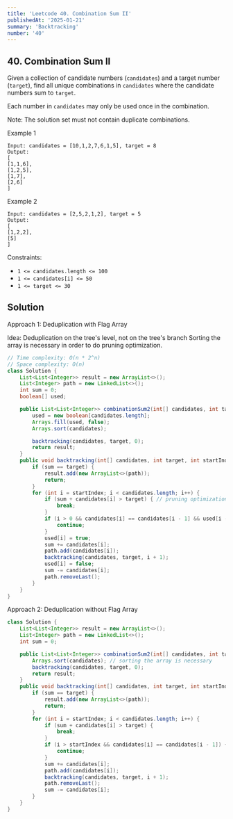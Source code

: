 ```yaml
---
title: 'Leetcode 40. Combination Sum II'
publishedAt: '2025-01-21'
summary: 'Backtracking'
number: '40'
---
```


## 40. Combination Sum II

Given a collection of candidate numbers (`candidates`) and a target number (`target`), find all unique combinations in `candidates` where the candidate numbers sum to `target`.

Each number in `candidates` may only be used once in the combination.

Note: The solution set must not contain duplicate combinations.


Example 1
`````
Input: candidates = [10,1,2,7,6,1,5], target = 8
Output: 
[
[1,1,6],
[1,2,5],
[1,7],
[2,6]
]
`````

Example 2
`````
Input: candidates = [2,5,2,1,2], target = 5
Output: 
[
[1,2,2],
[5]
]
`````


Constraints:

- `1 <= candidates.length <= 100`
- `1 <= candidates[i] <= 50`
- `1 <= target <= 30`


## Solution
Approach 1: Deduplication with Flag Array

Idea: Deduplication on the tree's level, not on the tree's branch
Sorting the array is necessary in order to do pruning optimization.

````JAVA
// Time complexity: O(n * 2^n)
// Space complexity: O(n)
class Solution {
    List<List<Integer>> result = new ArrayList<>();
    List<Integer> path = new LinkedList<>();
    int sum = 0;
    boolean[] used;

    public List<List<Integer>> combinationSum2(int[] candidates, int target) {
        used = new boolean[candidates.length];
        Arrays.fill(used, false);
        Arrays.sort(candidates);

        backtracking(candidates, target, 0);
        return result;
    }
    public void backtracking(int[] candidates, int target, int startIndex) {
        if (sum == target) {
            result.add(new ArrayList<>(path));
            return;
        }
        for (int i = startIndex; i < candidates.length; i++) {
            if (sum + candidates[i] > target) { // pruning optimization
                break;
            }
            if (i > 0 && candidates[i] == candidates[i - 1] && used[i - 1] == false) { // deduplication
                continue;
            }
            used[i] = true;
            sum += candidates[i];
            path.add(candidates[i]);
            backtracking(candidates, target, i + 1);
            used[i] = false;
            sum -= candidates[i];
            path.removeLast();
        }
    }
}
````

Approach 2: Deduplication without Flag Array
````JAVA
class Solution {
    List<List<Integer>> result = new ArrayList<>();
    List<Integer> path = new LinkedList<>();
    int sum = 0;

    public List<List<Integer>> combinationSum2(int[] candidates, int target) {
        Arrays.sort(candidates); // sorting the array is necessary
        backtracking(candidates, target, 0);
        return result;
    }
    public void backtracking(int[] candidates, int target, int startIndex) {
        if (sum == target) {
            result.add(new ArrayList<>(path));
            return;
        }
        for (int i = startIndex; i < candidates.length; i++) {
            if (sum + candidates[i] > target) {
                break;
            }
            if (i > startIndex && candidates[i] == candidates[i - 1]) { // when i > startIndex means it retrieve to next tree level horizontally, not go into tree nodes vertically
                continue;
            }
            sum += candidates[i];
            path.add(candidates[i]);
            backtracking(candidates, target, i + 1);
            path.removeLast();
            sum -= candidates[i];
        }
    }
}
````
